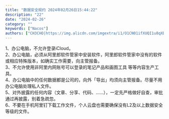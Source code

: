 ```yaml
---
title: "数据安全规约 2024年02月26日15:44:22"
description: "22"
date: "2024-02-26"
category: ""
keywords: ["Nacos"]
authors: ["CH3CHO|https://img.alicdn.com/imgextra/i1/O1CN01ifXUQI1u8qXD1Mkug_!!6000000005993-0-tps-460-460.jpg"]
---
```


1、办公电脑，不允许登录iCloud。<br />2、办公电脑，必须从阿里郎软件管家中安装软件，阿里郎软件管家中没有的软件或相应特殊版本，如确实工作需要，向主管报备。<br />3、不允许使用非阿里内网账号可以登录的笔记产品和画图工具 等等内容生产工具。<br />4、办公电脑中的任何数据都是公司的，向外「导出」均须向主管报备。尽量不用办公电脑处理私人文件。<br />5、对外披露的任何内容（文章、分享、代码、……），一定先严格做好自查，审批通过再披露，别着急疏忽。<br />6、不要在手机阿里钉下载工作文件，个人云盘也需要确保没有L2及以上数据安全等级的文件。

